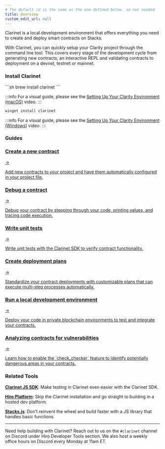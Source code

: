 ```yaml
---
# The default id is the same as the one defined below. so not needed
title: Overview
custom_edit_url: null
---
```



<p class="p-3 rounded-lg bg-neutral-100 text-neutral-500 dark:bg-neutral-800 dark:text-neutral-400">Clarinet is a local development environment that offers everything you need to create and deploy smart contracts on Stacks.</p>

<div class="mb-10"></div>

With Clarinet, you can quickly setup your Clarity project through the command line tool. This covers every stage of the development cycle from generating new contracts, an interactive REPL and validating contracts to deployment on a devnet, testnet or mainnet.

### Install Clarinet

<Tabs>
  <TabItem value="macOS" label="macOS">
  ```sh
  brew install clarinet
  ```

  :::info
  For a visual guide, please see the [Setting Up Your Clarity Environment (macOS)](https://www.youtube.com/watch?v=dpPopuvYU90) video.
  :::
  </TabItem>
  <TabItem value="Windows" label="Windows">
  ```sh
  winget install clarinet
  ```

  :::info
  For a visual guide, please see the [Setting Up Your Clarity Environment (Windows)](https://www.youtube.com/watch?v=r5LY1J5oACs) video.
  :::
  </TabItem>
</Tabs>

### Guides

<div class="subSections my-8">
  <a href="/clarinet/guides/how-to-create-new-project">
    <div class="subSectionTitle"><h3>Create a new contract</h3><span>→</span></div>
    <p>Add new contracts to your project and have them automatically configured in your project file.</p>
  </a>
  <a href="/clarinet/guides/how-to-debug-contract">
    <div class="subSectionTitle"><h3>Debug a contract</h3><span>→</span></div>
    <p>Debug your contract by stepping through your code, printing values, and tracing code execution.</p>
  </a>
</div>

<div class="subSections my-8">
  <a href="/clarinet/guides/test-contract-with-clarinet-sdk">
    <div class="subSectionTitle"><h3>Write unit tests</h3><span>→</span></div>
    <p>Write unit tests with the Clarinet SDK to verify contract functionality.</p>
  </a>
  <a href="/clarinet/guides/how-to-use-deployment-plans">
    <div class="subSectionTitle"><h3>Create deployment plans</h3><span>→</span></div>
    <p>Standardize your contract deployments with customizable plans that can execute multi-step processes automatically.</p>
  </a>
</div>

<div class="subSections my-8">
  <a href="/clarinet/guides/clarinet-integrate">
    <div class="subSectionTitle"><h3>Run a local development environment</h3><span>→</span></div>
    <p>Deploy your code in private blockchain environments to test and integrate your contracts.</p>
  </a>
  <a href="/clarinet/guides/analyze-with-check-checker">
    <div class="subSectionTitle"><h3>Analyzing contracts for vulnerabilities</h3><span>→</span></div>
    <p>Learn how to enable the `check_checker` feature to identify potentially dangerous areas in your contracts.</p>
  </a>
</div>

### Related Tools

**[Clarinet JS SDK](./guides/clarinet-js-sdk.md)**: Make testing in Clarinet even easier with the Clarinet SDK.

**[Hiro Platform](../platform/index.md)**: Skip the Clarinet installation and go straight to building in a hosted dev platform.

**[Stacks.js](../stacks.js/index.md)**: Don’t reinvent the wheel and build faster with a JS library that handles basic functions.

---

Need help building with Clarinet? Reach out to us on the `#clarinet` channel on Discord under Hiro Developer Tools section. We also host a weekly office hours on Discord every Monday at 11am ET.